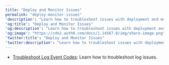 ---
title: "Deploy and Monitor Issues"
permalink: "deploy-monitor-issues"
'description': "Learn how to troubleshoot issues with deployment and monitoring of your Auth0 tenant and applications."
'og:title': "Deploy and Monitor Issues"
'og:description': "Learn how to troubleshoot issues with deployment and monitoring of your Auth0 tenant and applications."
'og:image': "https://cdn2.auth0.com/docs/1.14567.0/img/share-image.png"
'twitter:title': "Deploy and Monitor Issues"
'twitter:description': "Learn how to troubleshoot issues with deployment and monitoring of your Auth0 tenant and applications."
---

* [Troubleshoot Log Event Codes](/docs/ja-jp/troubleshoot/deploy-monitor-issues/troubleshoot-log-event-codes): Learn how to troubleshoot log issues.